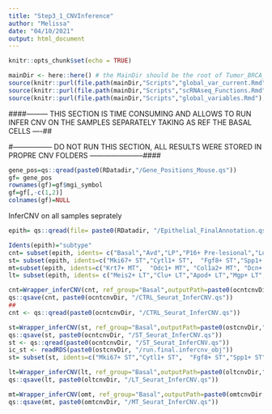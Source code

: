 ```yaml
---
title: "Step3_1_CNVInference"
author: "Melissa"
date: "04/10/2021"
output: html_document
---
```


```r
knitr::opts_chunk$set(echo = TRUE)
```


```r
mainDir <- here::here() # the MainDir should be the root of Tumor_BRCA_P53:
source(knitr::purl(file.path(mainDir,"Scripts","global_var_current.Rmd"), quiet=TRUE))
source(knitr::purl(file.path(mainDir,"Scripts","scRNAseq_Functions.Rmd"), quiet=TRUE))
source(knitr::purl(file.path(mainDir,"Scripts","global_variables.Rmd"), quiet=TRUE))
```

####--------- THIS SECTION IS TIME CONSUMING AND ALLOWS TO RUN INFER CNV ON THE SAMPLES SEPARATELY TAKING AS REF THE BASAL CELLS ----##

#----------------- DO NOT RUN THIS SECTION, ALL RESULTS WERE STORED IN PROPRE CNV FOLDERS -----------------------####

```r
gene_pos=qs::qread(paste0(RDatadir,"/Gene_Positions_Mouse.qs"))
gf= gene_pos
rownames(gf)=gf$mgi_symbol
gf=gf[,-c(1,2)]
colnames(gf)=NULL
```

InferCNV on all samples seprately
```r
epith= qs::qread(file= paste0(RDatadir, "/Epithelial_FinalAnnotation.qs"))

Idents(epith)="subtype"
cnt= subset(epith, idents= c("Basal","Avd","LP","P16+ Pre-lesional","Luminal H-S"))
st= subset(epith, idents=c("Mki67+ ST","Cytl1+ ST",  "Fgf8+ ST","Spp1+ ST","Basal"))
mt=subset(epith, idents=c("Krt7+ MT",  "Odc1+ MT", "Col1a2+ MT", "Dcn+ MT", "S100a4+ MT", "Uck2+ MT","Klf2+ MT","Basal"))
lt= subset(epith, idents= c("Meis2+ LT","Clu+ LT","Apod+ LT","Mgp+ LT","Basal"))
```



```r
cnt=Wrapper_inferCNV(cnt, ref_group="Basal",outputPath=paste0(ocntcnvDir,"/"), analysis_mode="samples",HMM_type="i3")
qs::qsave(cnt, paste0(ocntcnvDir, "/CTRL_Seurat_InferCNV.qs"))
##
cnt <- qs::qread(paste0(ocntcnvDir, "/CTRL_Seurat_InferCNV.qs"))
```


```r
st=Wrapper_inferCNV(st, ref_group="Basal",outputPath=paste0(ostcnvDir,"/"), analysis_mode="samples",HMM_type="i3")
qs::qsave(st, paste0(ocntcnvDir, "/ST_Seurat_InferCNV.qs"))
st <- qs::qread(paste0(ocntcnvDir, "/ST_Seurat_InferCNV.qs"))
ic_st <- readRDS(paste0(ostcnvDir, "/run.final.infercnv_obj"))
st= subset(st, idents=c("Mki67+ ST","Cytl1+ ST",  "Fgf8+ ST","Spp1+ ST"))
```

```r
lt=Wrapper_inferCNV(lt, ref_group="Basal",outputPath=paste0(oltcnvDir,"/"), analysis_mode="samples",HMM_type="i3")
qs::qsave(lt, paste0(oltcnvDir, "/LT_Seurat_InferCNV.qs"))
```

```r
mt=Wrapper_inferCNV(omt, ref_group="Basal",outputPath=paste0(omtcnvDir,"/"), analysis_mode="samples",HMM_type="i3")
qs::qsave(mt, paste0(omtcnvDir, "/MT_Seurat_InferCNV.qs"))
```
